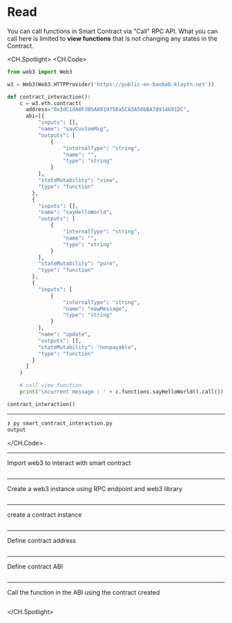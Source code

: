 # Read
You can call functions in Smart Contract via "Call" RPC API. What you can call here is limited to **view functions** that is not changing any states in the Contract.

<CH.Spotlight>
<CH.Code>

```py smart_contract_interaction.py
from web3 import Web3

w3 = Web3(Web3.HTTPProvider('https://public-en-baobab.klaytn.net'))

def contract_interaction():
    c = w3.eth.contract(
      address="0x3dC1dA8F305A8919750a5CA3A50bBA78914691DC",
      abi=[{
          "inputs": [],
          "name": "sayCustomMsg",
          "outputs": [
              {
                  "internalType": "string",
                  "name": "",
                  "type": "string"
              }
          ],
          "stateMutability": "view",
          "type": "function"
        },
        {
          "inputs": [],
          "name": "sayHelloWorld",
          "outputs": [
              {
                  "internalType": "string",
                  "name": "",
                  "type": "string"
              }
          ],
          "stateMutability": "pure",
          "type": "function"
        },
        {
          "inputs": [
              {
                  "internalType": "string",
                  "name": "newMessage",
                  "type": "string"
              }
          ],
          "name": "update",
          "outputs": [],
          "stateMutability": "nonpayable",
          "type": "function"
        }
      ]
    )

    # call view function
    print('\ncurrent message : ' + c.functions.sayHelloWorld().call())

contract_interaction()

```
---
```zsh output
❯ py smart_contract_interaction.py
output
```
</CH.Code>

---
Import web3 to interact with smart contract
```py smart_contract_interaction.py focus=1

```
---
Create a web3 instance using RPC endpoint and web3 library
```py smart_contract_interaction.py focus=3

```
---
create a contract instance
```py smart_contract_interaction.py focus=6

```
---
Define contract address
```py smart_contract_interaction.py focus=7

```
---
Define contract ABI
```py smart_contract_interaction.py focus=8:47

```
---
Call the function in the ABI using the contract created
```py smart_contract_interaction.py focus=50:51

```

</CH.Spotlight>

